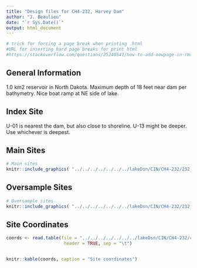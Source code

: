 ```yaml
---
title: "Design files for CH4-232, Harvey Dam"
author: "J. Beaulieu"
date: "`r Sys.Date()`"
output: html_document
---
```


```r
# trick for forcing a page break when printing .html
#URL for inserting hard page breaks for print html
#https://stackoverflow.com/questions/25240541/how-to-add-newpage-in-rmarkdown-in-a-smart-way
```
## General Information
1.0 km2 reservoir in North Dakota.  Maximum depth of 18 feet near dam per bathymetry.  Nice boat ramp at NE side of lake.

## Index Site
U-01 is nearest the dam, but also close to shoreline.  U-13 might be deeper.  Use whichever is deepest.

## Main Sites
```r
# Main sites
knitr::include_graphics( "../../../../../../../lakeDsn/CIN/CH4-232/232_Main.png")
```
<P style="page-break-before: always">
  
  

## Oversample Sites
```r
# Oversample sites
knitr::include_graphics( "../../../../../../../lakeDsn/CIN/CH4-232/232_Over.png")
```

<P style="page-break-before: always">
## Site Coordinates
```r

coords <- read.table(file = "../../../../../../../lakeDsn/CIN/CH4-232/ch4_232Sites.txt",
                      header = TRUE, sep = "\t")


knitr::kable(coords, caption = "Site coordinates")
```